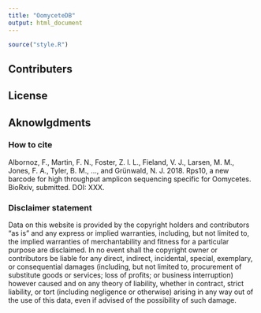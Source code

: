 ```yaml
---
title: "OomyceteDB"
output: html_document
---
```


```r
source("style.R")
```


## Contributers

## License

## Aknowlgdments

### How to cite

Albornoz, F., Martin, F. N., Foster, Z. l. L., Fieland, V. J., Larsen, M. M., Jones, F. A., Tyler, B. M., ..., and Grünwald, N. J. 2018. Rps10, a new barcode for high throughput amplicon sequencing specific for Oomycetes. BioRxiv, submitted. DOI: XXX.

### Disclaimer statement

Data on this website is provided by the copyright holders and contributors "as is" and any express or implied warranties, including, but not limited to, the implied warranties of merchantability and fitness for a particular purpose are disclaimed.
In no event shall the copyright owner or contributors be liable for any direct, indirect, incidental, special, exemplary, or consequential damages (including, but not limited to, procurement of substitute goods or services; loss of profits; or business interruption) however caused and on any theory of liability, whether in contract, strict liability, or tort (including negligence or otherwise) arising in any way out of the use of this data, even if advised of the possibility of such damage.
